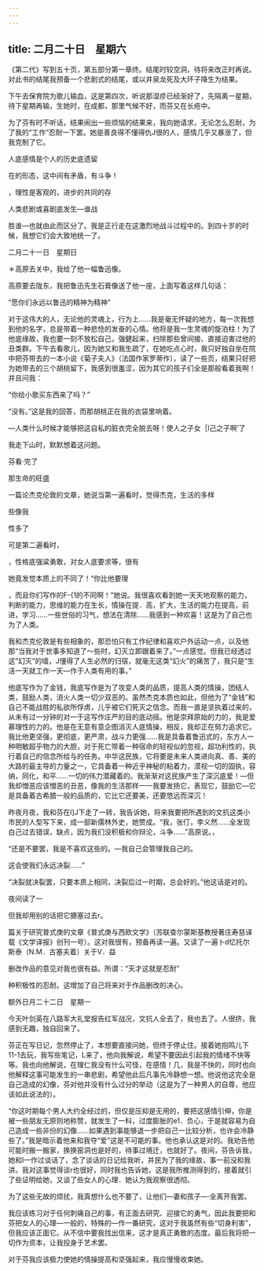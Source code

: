 ```yaml
---
---
---
```

title: 二月二十日　星期六
---




《第二代》写到五十页，第五部分第一章终。结尾时较空洞，待将来改正时再说。对此书的结尾我预备一个悲剧式的结尾，或以井泉龙死及大环子降生为结果。

下午去保育院为歌儿输血，这是第四次，听说那湿疹已经渐好了，先隔离一星期，待下星期再输，生她时，在成都，那里气候不好，而芬又在长疮中。

为了芬有时不听话，结果闹出一些烦恼的结果来，我向她请求，无论怎么忍耐，为了我的“工作”忍耐一下罢。她是善良得不懂得仇J很的人，感情几乎又暴涨了，但我克制了它。

人底感情是个人的历史底遗留

在的形态，这中间有矛盾，有斗争！

，理性是客观的，进步的共同的存

人类悲剧或喜剧底发生―谁战

胜谁―也就由此而区分了。我是正行走在这激烈地战斗过程中的。到四十岁的时候，我想它们会大致地统一了。





二月二十一日　星期日


＊高原去关中，我给了他一幅鲁迅像。



高原要去陇东，我把鲁迅先生石膏像送了他一座，上面写着这样几句话：

“愿你们永远以鲁迅的精神为精神”

对于这伟大的人，无论他的灵魂上，行为上……我是毫无怀疑的地方，每一次我想到他的名字，总是带着一种悲怆的发奋的心情。他将是我一生灵魂的旋泊柱！为了他底缘故，我也要一刻不放松自己，强健起来，扫除那些曾间接、直接迫害过他的丑类群。下午去看歌儿，因为她又和我生疏了，在她吃点心时，我只好独自坐在院中把芬带去的一本小说《菊子夫人》（法国作家罗蒂作），读了一些页，结果只好把为她带去的三个胡桃留下，我感到很羞涩，因为其它的孩子们全是那般看着我啊！并且问我：

“你给小歌买东西来了吗？”

“没有。”这是我的回答，而那胡桃正在我的衣袋里响着。

―人类什么时候才能够把这自私的脏衣完全脱去呀！使人之子女［l己之子啊’了

我走下山时，默默想着这问题。



芬看·完了

那生命的旺盛

一篇论杰克伦敦的文章，她说当第一遍看时，觉得杰克，生活的多样

些像我

性多了

可是第二遍看时，

，性格底强粱勇敢，对女人底要求等，很有

她竟发觉本质上的不同了！“你比他要理

，而且你们写作的F-{1的不同啊！”她说。我很喜欢看到她一天天地观察的能力，判断的能力，思维的能力在生长，情操在提．高，扩大，生活的能力在提高，前进，学习……一些世俗的习气，想法在清除……我感到一种欢喜！这是为了自己也为了人类。

我和杰克伦敦是有些相象的，那恐怕只有工作纪律和喜欢户外运动一点，以及他那“当我对于世事多知道了～些时，幻灭立即跟着来了。”一点感觉。但我已经透过这“幻灭”的墙，J懂得了人生必然的归宿，就毫无这类“幻火”的痛苦了，我只是“生活一天就工作一天―作于人类有用的事。”

他底写作为了金钱，我底写作是为了攻变人类的品质，提高人类的情操，团结人类，鼓励人类，消火人类一切少双恶的。虽然杰克本质也如此，但他为了“金钱”和自己不能战胜的私欲所俘虏，儿乎被它们死灭之信念。而我一直是坚执着过来的，从未有过一分钟的对一于这写作庄严的目的底动摇。他是崇拜原始的力的，我是爱慕理性的力的。他是在无意有意企图消灭人底情操，相反，我却正在努力追求它。我比他更坚强，更彻底，更严肃，战斗力更强……我是具备着鲁迅式的，东方人一种明敏超乎物力的大胆，对于死亡带着一种宿命的轻视似的忽视，超功利性的，执行着自己的信念所给与的任务。中华这民族，它将要是未来人类进向真、善、美的大路的最主导的力量之一，它具备着一种近乎神秘的粘着力，漠视一切的固执，容纳，同化，和平……一切的伟力潜藏着的。我渐渐对这民族产生了深沉底爱！―但我却憎恶应该憎恶的丑恶，像我的生活那样一一我要发扬它，表现它，鼓励它―它是具备着古希腊一般的品质的，它比它还要美，还要悠远而深沉！

昨夜月夜，我和芬在l]J下走了一转，我告诉她，将来我要把所遇到的文抗这类小市民的人型写下来，成一部新儒林外史，她赞成。“我，张仃，李义然……全发现白己过去错误，缺点，因为我们没积极和你辩沦，斗争……”高原说。，

“还是不要罢，我是不喜欢这些的。―我自己会管理我自己的。

这会使我们永远决裂……”

“决裂就决裂罢，只要本质上相同，决裂后过一时期，总会好的。”他这话是对的。

夜间读了一

但我却用别的话把它搪塞过去r。

篇关于研究普式庚的文章《普式庚与西欧文学》（苏联查尔蒙斯基教授著庄寿慈译载《文学译报》创刊一号）。这对我很有，预备再读一遍。又读了一遍卜d忆托尔斯泰（N.M．古塞夫着）关于V．益

删改作品的意见对我也很有益。所谓：“天才这就是忍耐”

种积极性的忍耐。这增加了自己将来对于作品删改的决心。





额外日月二十二日　星期一


今天叶剑英在八路军大礼堂报告红军战况，文抗人全去了，我也去了。人很挤，我感到无趣，独自回来了。

芬正在写日记，忽然停止了，本想要直接问她，但终于停止住。接着她抱鸣儿下11-1去玩，我写些笔记，L来了，他向我解说，希望不要因此引起我的情绪不快等等。我也向他解说，在理仁我没有什么可怪，在感情！几，我是不快的，同时也向他解释这事可能发生的一串悲剧，希望他此后凡事先冷静想一想。他说他这完全是自己造成的幻像，芬对他并没有什么过分的举动（这是为了一种男人的自尊，他应该如此说法的）。

“你这时期每个男人大约全经过的，但仅是压抑是无用的，要把这感情引伸，你是被一些朋友无原则地称赞，就发生了一科，过度膨胀的e1．负心，于是就容易为自己造成一些非份的幻像……如果遇到事能够退一步把自己一比较分析，也许会冷静些了。”我是暗示着他来和我夺“爱”这是不可能的事。他也承认这是对的。我劝告他可能时搬一搬家，换换窑洞也是好的，待事过境迁，也就好了。夜间，芬告诉我，她和I一作过谈话了，念了谈话的日记给我听，并民为了我的缘故，事一前没和我讲。我对这事觉得谈r也很好，同时我也告诉她，这是我所推测得到的，接着就引了些证明给她，又谈了些女人的心理．她认为我观察很透彻。

为了这些无故的烦扰，我真想什么也不要了，让他们―妻和孩子―·全离开我罢。

我应该练习对于任何刺痛自己的事，有正面去研究、迎接它的勇气，因此我要把和芬把女人的心理―一般的，特殊的―作一番研究，这对于我虽然有些“切身利害”，但我应该正面它。从不信中要我找出信来，这才是真正勇敢的态度。最后我将把一切作为资本，让我投身于艺术罢。

对于芬我应该极力使她的情操提高和坚强起来，我应慢慢收束她。